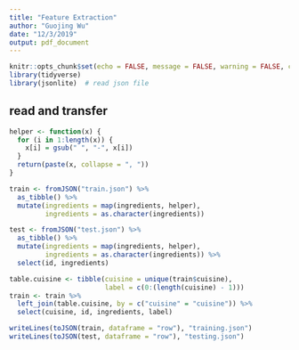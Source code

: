 ```yaml
---
title: "Feature Extraction"
author: "Guojing Wu"
date: "12/3/2019"
output: pdf_document
---
```


```r
knitr::opts_chunk$set(echo = FALSE, message = FALSE, warning = FALSE, comment = "")
library(tidyverse)
library(jsonlite)  # read json file
```

## read and transfer

```r
helper <- function(x) {
  for (i in 1:length(x)) {
    x[i] = gsub(" ", "-", x[i])
  }
  return(paste(x, collapse = ", "))
}

train <- fromJSON("train.json") %>% 
  as_tibble() %>% 
  mutate(ingredients = map(ingredients, helper), 
         ingredients = as.character(ingredients))

test <- fromJSON("test.json") %>%
  as_tibble() %>%
  mutate(ingredients = map(ingredients, helper), 
         ingredients = as.character(ingredients)) %>%
  select(id, ingredients)

table.cuisine <- tibble(cuisine = unique(train$cuisine),
                        label = c(0:(length(cuisine) - 1)))
train <- train %>% 
  left_join(table.cuisine, by = c("cuisine" = "cuisine")) %>% 
  select(cuisine, id, ingredients, label)

writeLines(toJSON(train, dataframe = "row"), "training.json")
writeLines(toJSON(test, dataframe = "row"), "testing.json")

```

